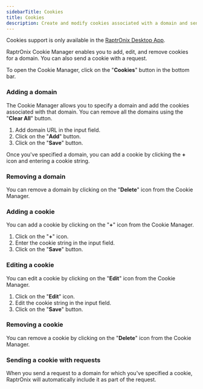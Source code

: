 ```yaml
---
sidebarTitle: Cookies
title: Cookies
description: Create and modify cookies associated with a domain and send cookies with requests.
---
```


<Info>Cookies support is only available in the [RaptrOnix Desktop App](/documentation/clients/desktop).</Info>

RaptrOnix Cookie Manager enables you to add, edit, and remove cookies for a domain. You can also send a cookie with a request.

To open the Cookie Manager, click on the "**Cookies**" button in the bottom bar.

### Adding a domain

The Cookie Manager allows you to specify a domain and add the cookies associated with that domain. You can remove all the domains using the "**Clear All**" button.

1. Add domain URL in the input field.
2. Click on the "**Add**" button.
3. Click on the "**Save**" button.

Once you've specified a domain, you can add a cookie by clicking the **+** icon and entering a cookie string.

### Removing a domain

You can remove a domain by clicking on the "**Delete**" icon from the Cookie Manager.

### Adding a cookie

You can add a cookie by clicking on the "**+**" icon from the Cookie Manager.

1. Click on the "**+**" icon.
2. Enter the cookie string in the input field.
3. Click on the "**Save**" button.

### Editing a cookie

You can edit a cookie by clicking on the "**Edit**" icon from the Cookie Manager.

1. Click on the "**Edit**" icon.
2. Edit the cookie string in the input field.
3. Click on the "**Save**" button.

### Removing a cookie

You can remove a cookie by clicking on the "**Delete**" icon from the Cookie Manager.

### Sending a cookie with requests

When you send a request to a domain for which you've specified a cookie, RaptrOnix will automatically include it as part of the request.
